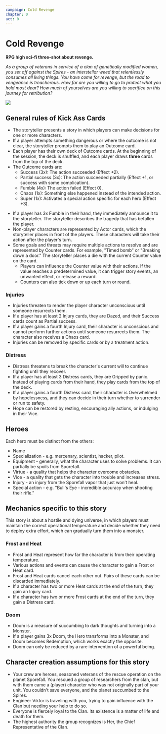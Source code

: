 ```yaml
---
campaign: Cold Revenge
chapter: 0
act: 0
---
```


# Cold Revenge

<Heading imageUri="/LP/ScrattCZ_a_squad_of_sci-fi_heroes_heat_death_of_the_universe_hy_472c154b-c146-4e49-b43f-78288b4d7018.png" />

**RPG high sci-fi three-shot about revenge.**

_As a group of veterans in service of a clan of genetically modified women, you set off against the Spires - an interstellar weed that relentlessly consumes all living things. You have come for revenge, but the road to vengeance is treacherous. How far are you willing to go to protect what you hold most dear? How much of yourselves are you willing to sacrifice on this journey for retribution?_

![](/LP/WarTourist_cyberpunk_balcony_gun_fight_syd_mead_c93441f4-81c0-4215-bf7a-d9c0cd652f0d.png)

## General rules of Kick Ass Cards

-   The storyteller presents a story in which players can make decisions for one or more characters.
-   If a player attempts something dangerous or where the outcome is not clear, the storyteller prompts them to play an Outcome card.
-   Each player has their own deck of Outcome cards. At the beginning of the session, the deck is shuffled, and each player draws **three** cards from the top of the deck.
-   The Outcome cards are:
    -   Success (3x): The action succeeded (Effect +2).
    -   Partial success (3x): The action succeeded partially (Effect +1, or success with some complication).
    -   Fumble (4x): The action failed (Effect 0).
    -   Chaos (1x): Something else happened instead of the intended action.
    -   Super (1x): Activates a special action specific for each hero (Effect +3).


<List>
    <Outcome {...outcomes[0]} className="not-prose drop-shadow-md print:drop-shadow-none print:filter-none" />
    <Outcome {...outcomes[1]} className="not-prose drop-shadow-md print:drop-shadow-none print:filter-none" />
    <Outcome {...outcomes[2]} className="not-prose drop-shadow-md print:drop-shadow-none print:filter-none" />
    <Outcome {...outcomes[3]} className="not-prose drop-shadow-md print:drop-shadow-none print:filter-none" />
    <Outcome {...outcomes[4]} className="not-prose drop-shadow-md print:drop-shadow-none print:filter-none" />
</List>


-   If a player has 3x Fumble in their hand, they immediately announce it to the storyteller. The storyteller describes the tragedy that has befallen the player.
-   Non-player characters are represented by Actor cards, which the storyteller places in front of the players. These characters will take their action after the player's turn.
-   Some goals and threats may require multiple actions to resolve and are represented by Counter cards. For example, "Timed bomb" or "Breaking down a door." The storyteller places a die with the current Counter value on the card.
    -   Players can influence the Counter value with their actions. If the value reaches a predetermined value, it can trigger story events, an unwanted effect, or release a reward.
    -   Counters can also tick down or up each turn or round.

### Injuries

-   Injuries threaten to render the player character unconscious until someone resurrects them.
-   If a player has at least 2 Injury cards, they are Dazed, and their Success cards count as Partial success.
-   If a player gains a fourth Injury card, their character is unconscious and cannot perform further actions until someone resurrects them. The character also receives a Chaos card.
-   Injuries can be removed by specific cards or by a treatment action.

<List>
    <Effect {...effects[0]} className="not-prose drop-shadow-md print:drop-shadow-none print:filter-none" />
    <Effect {...effects[2]} className="not-prose drop-shadow-md print:drop-shadow-none print:filter-none" />
    <Effect {...effects[3]} className="not-prose drop-shadow-md print:drop-shadow-none print:filter-none" />
</List>

### Distress

-   Distress threatens to break the character's current will to continue fighting until they recover.
-   If a player has at least 3 Distress cards, they are Gripped by panic. Instead of playing cards from their hand, they play cards from the top of the deck.
-   If a player gains a fourth Distress card, their character is Overwhelmed by hopelessness, and they can decide in their turn whether to surrender or run to safety.
-   Hope can be restored by resting, encouraging ally actions, or indulging in their Vice.

<List>
    <Effect {...effects[1]} className="not-prose drop-shadow-md print:drop-shadow-none print:filter-none" />
    <Effect {...effects[4]} className="not-prose drop-shadow-md print:drop-shadow-none print:filter-none" />
    <Effect {...effects[5]} className="not-prose drop-shadow-md print:drop-shadow-none print:filter-none" />
</List>

## Heroes

Each hero must be distinct from the others:

-   Name
-   Specialization - e.g. mercenary, scientist, hacker, pilot.
-   Equipment - generally, what the character uses to solve problems. It can partially be spoils from Sporefall.
-   Virtue - a quality that helps the character overcome obstacles.
-   Vice - a quality that gets the character into trouble and increases stress.
-   Injury - an injury from the Sporefall vapor that just won't heal.
-   Special action - e.g. "Bull's Eye - incredible accuracy when shooting their rifle."

## Mechanics specific to this story

This story is about a hostile and dying universe, in which players must maintain the correct operational temperature and decide whether they need to deploy extra effort, which can gradually turn them into a monster.

### Frost and Heat

-   Frost and Heat represent how far the character is from their operating temperature.
-   Various actions and events can cause the character to gain a Frost or Heat card.
-   Frost and Heat cards cancel each other out. Pairs of these cards can be discarded immediately.
-   If a character has two or more Heat cards at the end of the turn, they gain an Injury card.
-   If a character has two or more Frost cards at the end of the turn, they gain a Distress card.

<List>
    <Effect {...effects[9]} className="not-prose drop-shadow-md print:drop-shadow-none print:filter-none" />
    <Effect {...effects[10]} className="not-prose drop-shadow-md print:drop-shadow-none print:filter-none" />
</List>

### Doom

-   Doom is a measure of succumbing to dark thoughts and turning into a Monster.
-   If a player gains 3x Doom, the Hero transforms into a Monster, and Doom becomes Redemption, which works exactly the opposite.
-   Doom can only be reduced by a rare intervention of a powerful being.

## Character creation assumptions for this story

-   Your crew are heroes, seasoned veterans of the rescue operation on the planet Sporefall. You rescued a group of researchers from the clan, but with them came a (player) character who was not originally part of your unit. You couldn't save everyone, and the planet succumbed to the Spires.
-   Engineer Viktor is traveling with you, trying to gain influence with the Clan but needing your help to do so.
-   Everyone is fiercely loyal to the Clan. Its existence is a matter of life and death for them.
-   The highest authority the group recognizes is Her, the Chief Representative of the Clan.

<List>
    <Effect {...effects[13]} className="not-prose drop-shadow-md print:drop-shadow-none print:filter-none" />
</List>
